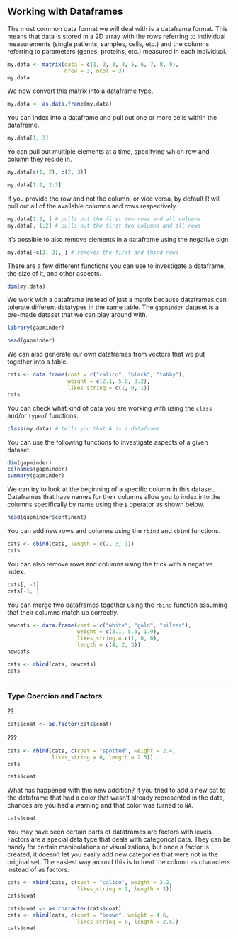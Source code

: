 ## Working with Dataframes

The most common data format we will deal with is a dataframe format. This means that data is stored in a 2D array with the rows referring to individual measurements (single patients, samples, cells, etc.) and the columns referring to parameters (genes, proteins, etc.) measured in each individual.

```r
my.data <- matrix(data = c(1, 2, 3, 4, 5, 6, 7, 8, 9),
                  nrow = 3, ncol = 3)
my.data
```

We now convert this matrix into a dataframe type.

```r
my.data <- as.data.frame(my.data)
```

You can index into a dataframe and pull out one or more cells within the dataframe.

```r
my.data[1, 3]
```

Yo can pull out multiple elements at a time, specifying which row and column they reside in.

```r
my.data[c(1, 2), c(2, 3)]
```

```r
my.data[1:2, 2:3]
```

If you provide the row and not the column, or vice versa, by default R will pull out all of the available columns and rows respectively.

```r
my.data[1:2, ] # pulls out the first two rows and all columns
my.data[, 1:2] # pulls out the first two columns and all rows
```

It's possible to also remove elements in a dataframe using the negative sign.

```r
my.data[-c(1, 3), ] # removes the first and third rows
```

There are a few different functions you can use to investigate a dataframe, the size of it, and other aspects.

```r
dim(my.data)
```

We work with a dataframe instead of just a matrix because dataframes can tolerate different datatypes in the same table. The `gapminder` dataset is a pre-made dataset that we can play around with.

```r
library(gapminder)
```

```r
head(gapminder)
```

We can also generate our own dataframes from vectors that we put together into a table.

```r
cats <- data.frame(coat = c("calico", "black", "tabby"),
                   weight = c(2.1, 5.0, 3.2),
                   likes_string = c(1, 0, 1))
cats
```

You can check what kind of data you are working with using the `class` and/or `typeof` functions.

```r
class(my.data) # tells you that A is a dataframe
```

You can use the following functions to investigate aspects of a given dataset.

```r
dim(gapminder)
colnames(gapminder)
summary(gapminder)
```

We can try to look at the beginning of a specific column in this dataset. Dataframes that have names for their columns allow you to index into the columns specifically by name using the `$` operator as shown below.

```r
head(gapminder$continent)
```

You can add new rows and columns using the `rbind` and `cbind` functions.

```r
cats <- cbind(cats, length = c(2, 3, 1))
cats
```

You can also remove rows and columns using the trick with a negative index.

```r
cats[, -1]
cats[-1, ]
```

You can merge two dataframes together using the `rbind` function assuming that their columns match up correctly.

```r
newcats <- data.frame(coat = c("white", "gold", "silver"),
                      weight = c(3.1, 5.3, 1.9), 
                      likes_string = c(1, 0, 0),
                      length = c(4, 2, 3))
newcats
```

```r
cats <- rbind(cats, newcats)
cats
```

------

### Type Coercion and Factors

??

```r
cats$coat <- as.factor(cats$coat)
```

???

```r
cats <- rbind(cats, c(coat = "spotted", weight = 2.4,
              likes_string = 0, length = 2.5))
cats
```

```r
cats$coat
```

What has happened with this new addition? If you tried to add a new cat to the dataframe that had a color that wasn't already represented in the data, chances are you had a warning and that color was turned to `NA`.

```r
cats$coat
```

You may have seen certain parts of dataframes are factors with levels. Factors are a special data type that deals with categorical data. They can be handy for certain manipulations or visualizations, but once a factor is created, it doesn't let you easily add new categories that were not in the original set. The easiest way around this is to treat the column as characters instead of as factors.

```r
cats <- rbind(cats, c(coat = "calico", weight = 3.2,
                      likes_string = 1, length = 3))
cats$coat
```


```r
cats$coat <- as.character(cats$coat)
cats <- rbind(cats, c(coat = "brown", weight = 4.6,
                      likes_string = 0, length = 2.5))
cats$coat
```

